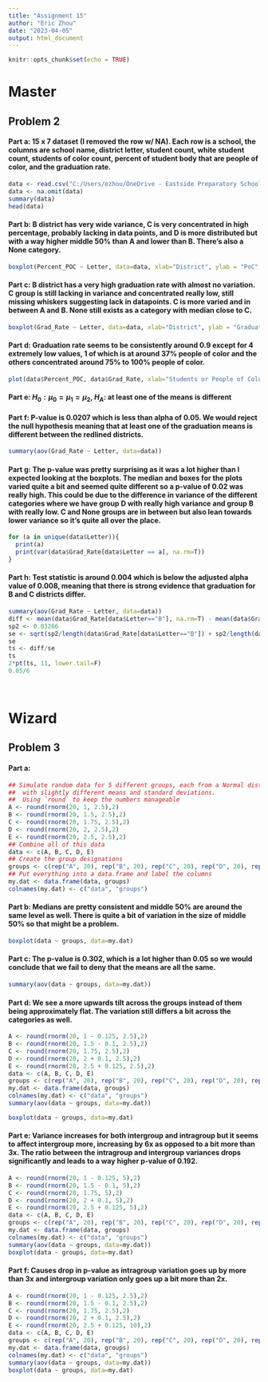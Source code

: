 ---
title: "Assignment 15"
author: "Eric Zhou"
date: "2023-04-05"
output: html_document
---

```{r setup, include=FALSE}
knitr::opts_chunk$set(echo = TRUE)
```

# **Master**

## Problem 2

#### **Part a**: 15 x 7 dataset (I removed the row w/ NA). Each row is a school, the columns are school name, district letter, student count, white student count, students of color count, percent of student body that are people of color, and the graduation rate.

```{r}
data <- read.csv("C:/Users/ezhou/OneDrive - Eastside Preparatory School/Documents/Eric/2022 - 2023/3 Spring/D Stats/redline_schools.csv")
data <- na.omit(data)
summary(data)
head(data)
```

#### **Part b**: B district has very wide variance, C is very concentrated in high percentage, probably lacking in data points, and D is more distributed but with a way higher middle 50% than A and lower than B. There's also a None category.

```{r}
boxplot(Percent_POC ~ Letter, data=data, xlab="District", ylab = "PoC", main = "People of Color Percentage vs District")
```

#### **Part c**: B district has a very high graduation rate with almost no variation. C group is still lacking in variance and concentrated really low, still missing whiskers suggesting lack in datapoints. C is more varied and in between A and B. None still exists as a category with median close to C.

```{r}
boxplot(Grad_Rate ~ Letter, data=data, xlab="District", ylab = "Graduation Rate", main="Graduation vs  District")
```

#### **Part d**: Graduation rate seems to be consistently around 0.9 except for 4 extremely low values, 1 of which is at around 37% people of color and the others concentrated around 75% to 100% people of color.

```{r}
plot(data$Percent_POC, data$Grad_Rate, xlab="Students or People of Color (%)", ylab="Graduation Rate", main = "Graduation vs PoC")
```

#### **Part e**: $H_0: \mu_0=\mu_1=\mu_2$, $H_A:$ at least one of the means is different

#### **Part f**: P-value is 0.0207 which is less than alpha of 0.05. We would reject the null hypothesis meaning that at least one of the graduation means is different between the redlined districts.

```{r}
summary(aov(Grad_Rate ~ Letter, data=data))
```

#### **Part g**: The p-value was pretty surprising as it was a lot higher than I expected looking at the boxplots. The median and boxes for the plots varied quite a bit and seemed quite different so a p-value of 0.02 was really high. This could be due to the difference in variance of the different categories where we have group D with really high variance and group B with really low. C and None groups are in between but also lean towards lower variance so it's quite all over the place.

```{r}
for (a in unique(data$Letter)){
  print(a)
  print(var(data$Grad_Rate[data$Letter == a], na.rm=T))
}
```

#### **Part h**: Test statistic is around 0.004 which is below the adjusted alpha value of 0.008, meaning that there is strong evidence that graduation for B and C districts differ.

```{r}
summary(aov(Grad_Rate ~ Letter, data=data))
diff <- mean(data$Grad_Rate[data$Letter=="B"], na.rm=T) - mean(data$Grad_Rate[data$Letter=="C"])
sp2 <- 0.03266
se <- sqrt(sp2/length(data$Grad_Rate[data$Letter=="B"]) + sp2/length(data$Grad_Rate[data$Letter=="C"]))
se
ts <- diff/se
ts
2*pt(ts, 11, lower.tail=F)
0.05/6
```

<br>

# **Wizard**

## Problem 3

#### **Part a**:

```{r}
## Simulate random data for 5 different groups, each from a Normal distribution 
##  with slightly different means and standard deviations.  
##  Using `round` to keep the numbers manageable
A <- round(rnorm(20, 1, 2.5),2)
B <- round(rnorm(20, 1.5, 2.5),2)
C <- round(rnorm(20, 1.75, 2.5),2)
D <- round(rnorm(20, 2, 2.5),2)
E <- round(rnorm(20, 2.5, 2.5),2)
## Combine all of this data
data <- c(A, B, C, D, E)
## Create the group designations
groups <- c(rep("A", 20), rep("B", 20), rep("C", 20), rep("D", 20), rep("E", 20))
## Put everything into a data.frame and label the columns
my.dat <- data.frame(data, groups)
colnames(my.dat) <- c("data", "groups")
```

#### **Part b**: Medians are pretty consistent and middle 50% are around the same level as well. There is quite a bit of variation in the size of middle 50% so that might be a problem.

```{r}
boxplot(data ~ groups, data=my.dat)
```

#### **Part c**: The p-value is 0.302, which is a lot higher than 0.05 so we would conclude that we fail to deny that the means are all the same.

```{r}
summary(aov(data ~ groups, data=my.dat))

```

#### **Part d**: We see a more upwards tilt across the groups instead of them being approximately flat. The variation still differs a bit across the categories as well.

```{r}
A <- round(rnorm(20, 1 - 0.125, 2.5),2)
B <- round(rnorm(20, 1.5 - 0.1, 2.5),2)
C <- round(rnorm(20, 1.75, 2.5),2)
D <- round(rnorm(20, 2 + 0.1, 2.5),2)
E <- round(rnorm(20, 2.5 + 0.125, 2.5),2)
data <- c(A, B, C, D, E)
groups <- c(rep("A", 20), rep("B", 20), rep("C", 20), rep("D", 20), rep("E", 20))
my.dat <- data.frame(data, groups)
colnames(my.dat) <- c("data", "groups")
summary(aov(data ~ groups, data=my.dat))
```

```{r}
boxplot(data ~ groups, data=my.dat)
```

#### **Part e**: Variance increases for both intergroup and intragroup but it seems to affect intergroup more, increasing by 6x as opposed to a bit more than 3x. The ratio between the intragroup and intergroup variances drops significantly and leads to a way higher p-value of 0.192.

```{r}
A <- round(rnorm(20, 1 - 0.125, 5),2)
B <- round(rnorm(20, 1.5 - 0.1, 5),2)
C <- round(rnorm(20, 1.75, 5),2)
D <- round(rnorm(20, 2 + 0.1, 5),2)
E <- round(rnorm(20, 2.5 + 0.125, 5),2)
data <- c(A, B, C, D, E)
groups <- c(rep("A", 20), rep("B", 20), rep("C", 20), rep("D", 20), rep("E", 20))
my.dat <- data.frame(data, groups)
colnames(my.dat) <- c("data", "groups")
summary(aov(data ~ groups, data=my.dat))
boxplot(data ~ groups, data=my.dat)
```

#### **Part f**: Causes drop in p-value as intragroup variation goes up by more than 3x and intergroup variation only goes up a bit more than 2x.

```{r}
A <- round(rnorm(20, 1 - 0.125, 2.5),2)
B <- round(rnorm(20, 1.5 - 0.1, 2.5),2)
C <- round(rnorm(20, 1.75, 2.5),2)
D <- round(rnorm(20, 2 + 0.1, 2.5),2)
E <- round(rnorm(20, 2.5 + 0.125, 10),2)
data <- c(A, B, C, D, E)
groups <- c(rep("A", 20), rep("B", 20), rep("C", 20), rep("D", 20), rep("E", 20))
my.dat <- data.frame(data, groups)
colnames(my.dat) <- c("data", "groups")
summary(aov(data ~ groups, data=my.dat))
boxplot(data ~ groups, data=my.dat)
```
